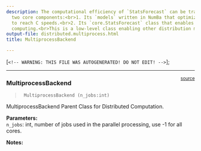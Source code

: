```yaml
---
description: The computational efficiency of `StatsForecast` can be tracked to its
  two core components:<br>1. Its `models` written in NumBa that optimizes Python code
  to reach C speeds.<br>2. Its `core.StatsForecast` class that enables distributed
  computing.<br>This is a low-level class enabling other distribution methods.<br><br>
output-file: distributed.multiprocess.html
title: MultiprocessBackend

---
```


[`<!-- WARNING: THIS FILE WAS AUTOGENERATED! DO NOT EDIT! -->`];

<div dangerouslySetInnerHTML={{ __html: quartoRawHtml[0] }} />

------------------------------------------------------------------------

<a
href="https://github.com/Nixtla/statsforecast/blob/main/statsforecast/distributed/multiprocess.py#L19"
target="_blank" style="float:right; font-size:smaller">source</a>

### MultiprocessBackend

> ``` text
>  MultiprocessBackend (n_jobs:int)
> ```

MultiprocessBackend Parent Class for Distributed Computation.

**Parameters:**<br> `n_jobs`: int, number of jobs used in the parallel
processing, use -1 for all cores.<br>

**Notes:**<br>

